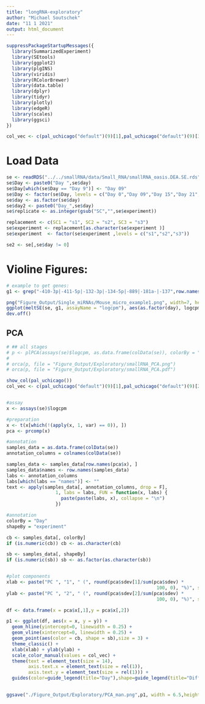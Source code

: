 ```yaml
---
title: "longRNA-exploratory"
author: "Michael Soutschek"
date: "11 1 2021"
output: html_document
---
```


```r
suppressPackageStartupMessages({
  library(SummarizedExperiment)
  library(SEtools)
  library(ggplot2)
  library(plgINS)
  library(viridis)
  library(RColorBrewer)
  library(data.table)
  library(dplyr)
  library(tidyr)
  library(plotly)
  library(edgeR)
  library(scales)
  library(ggsci)
})
```

```r
col_vec <- c(pal_uchicago("default")(9)[1],pal_uchicago("default")(9)[3],pal_uchicago("default")(9)[2])
```

# Load Data
```r
se <- readRDS("../../smallRNA/data/Small_RNA/smallRNA_oasis.DEA.SE.rds")
se$Day <- paste0("Day ",se$day)
se$Day[which(se$Day == "Day 9")] <- "Day 09"
se$Day <- factor(se$Day, levels = c("Day 0","Day 09","Day 15","Day 21","Day 27","Day 33","Day 40"))
se$day <- as.factor(se$day)
se$day2 <- paste0("Day_",se$day)
se$replicate <- as.integer(gsub("SC","",se$experiment))
```

```r
replacement <- c(SC1 = "s1", SC2 = "s2", SC3 = "s3")
se$experiment <- replacement[as.character(se$experiment )]
se$experiment  <- factor(se$experiment ,levels = c("s1","s2","s3"))
```

```r
se2 <- se[,se$day != 0]
```


# Violine Figures:
```r
# example to get genes:
g1 <- grep("-410-3p|-411-5p|-132-3p|-134-5p|-889|-181a-|-137",row.names(se),value=TRUE)

png("Figure_Output/Single_miRNAs/Mouse_micro_example1.png", width=7, height=6, units="in", res=300)
ggplot(meltSE(se, g1, assayName = "logcpm"), aes(as.factor(day), logcpm)) + geom_violin() + facet_wrap(~feature, scale="free") + geom_point(aes(color = experiment)) + scale_color_manual(values = col_vec) + theme_classic()
dev.off()
```



## PCA

```r
# ## all stages
# p <- plPCA(assays(se)$logcpm, as.data.frame(colData(se)), colorBy = "Day", shapeBy = "replicate",add.labels = FALSE)
# 
# orca(p, file = "Figure_Output/Exploratory/smallRNA_PCA.png")
# orca(p, file = "Figure_Output/Exploratory/smallRNA_PCA.pdf")
```


```r
show_col(pal_uchicago())
col_vec <- c(pal_uchicago("default")(9)[1],pal_uchicago("default")(9)[2],pal_uchicago("default")(9)[3],pal_uchicago("default")(9)[4],pal_uchicago("default")(9)[5],pal_uchicago("default")(9)[6],pal_uchicago("default")(9)[9])


#assay
x <- assays(se)$logcpm

#preparation
x <- t(x[which(!(apply(x, 1, var) == 0)), ])
pca <- prcomp(x)

#annotation
samples_data = as.data.frame(colData(se))
annotation_columns = colnames(colData(se))

samples_data <- samples_data[row.names(pca$x), ]
samples_data$names <- row.names(samples_data)
labs <- annotation_columns
labs[which(labs == "names")] <- ""
text <- apply(samples_data[, annotation_columns, drop = F], 
                  1, labs = labs, FUN = function(x, labs) {
                    paste(paste(labs, x), collapse = "\n")
                  })

#annotation
colorBy = "Day"
shapeBy = "experiment"

cb <- samples_data[, colorBy]
if (is.numeric(cb)) cb <- as.character(cb)

sb <- samples_data[, shapeBy]
if (is.numeric(sb)) sb <- as.factor(as.character(sb))


#plot components
xlab <- paste("PC ", "1", " (", round(pca$sdev[1]/sum(pca$sdev) *
                                                       100, 0), "%)", sep = "")
ylab <- paste("PC ", "2", " (", round(pca$sdev[2]/sum(pca$sdev) *
                                                       100, 0), "%)", sep = "")

df <- data.frame(x = pca$x[,1],y = pca$x[,2])

p1 <- ggplot(df, aes(x = x, y = y)) +
  geom_hline(yintercept=0, linewidth = 0.25) +
  geom_vline(xintercept=0, linewidth = 0.25) + 
  geom_point(aes(color = cb, shape = sb),size = 3) +
  theme_classic() +
  xlab(xlab) + ylab(ylab) + 
  scale_color_manual(values = col_vec) +
  theme(text = element_text(size = 14), 
        axis.text.x = element_text(size = rel(1)),
        axis.text.y = element_text(size = rel(1))) +
  guides(color=guide_legend(title="Day"),shape=guide_legend(title="Differentiation"))
  

ggsave("./Figure_Output/Exploratory/PCA_man.png",p1, width = 6.5,height = 4.5, bg = "white")

```


